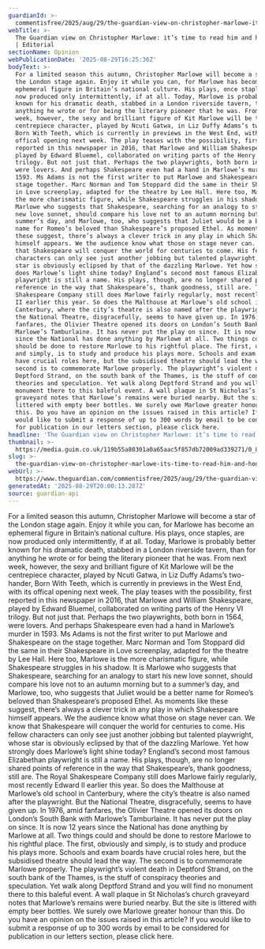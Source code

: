```yaml
---
guardianId: >-
  commentisfree/2025/aug/29/the-guardian-view-on-christopher-marlowe-its-time-to-read-him-and-honour-him
webTitle: >-
  The Guardian view on Christopher Marlowe: it’s time to read him and honour him
  | Editorial
sectionName: Opinion
webPublicationDate: '2025-08-29T16:25:36Z'
bodyText: >-
  For a limited season this autumn, Christopher Marlowe will become a star of
  the London stage again. Enjoy it while you can, for Marlowe has become an
  ephemeral figure in Britain’s national culture. His plays, once staples, are
  now produced only intermittently, if at all. Today, Marlowe is probably better
  known for his dramatic death, stabbed in a London riverside tavern, than for
  anything he wrote or for being the literary pioneer that he was. From next
  week, however, the sexy and brilliant figure of Kit Marlowe will be the
  centrepiece character, played by Ncuti Gatwa, in Liz Duffy Adams’s two-hander,
  Born With Teeth, which is currently in previews in the West End, with its
  offical opening next week. The play teases with the possibility, first
  reported in this newspaper in 2016, that Marlowe and William Shakespeare,
  played by Edward Bluemel, collaborated on writing parts of the Henry VI
  trilogy. But not just that. Perhaps the two playwrights, both born in 1564,
  were lovers. And perhaps Shakespeare even had a hand in Marlowe’s murder in
  1593. Ms Adams is not the first writer to put Marlowe and Shakespeare on the
  stage together. Marc Norman and Tom Stoppard did the same in their Shakespeare
  in Love screenplay, adapted for the theatre by Lee Hall. Here too, Marlowe is
  the more charismatic figure, while Shakespeare struggles in his shadow. It is
  Marlowe who suggests that Shakespeare, searching for an analogy to start his
  new love sonnet, should compare his love not to an autumn morning but to a
  summer’s day, and Marlowe, too, who suggests that Juliet would be a better
  name for Romeo’s beloved than Shakespeare’s proposed Ethel. As moments like
  these suggest, there’s always a clever trick in any play in which Shakespeare
  himself appears. We the audience know what those on stage never can. We know
  that Shakespeare will conquer the world for centuries to come. His fellow
  characters can only see just another jobbing but talented playwright, whose
  star is obviously eclipsed by that of the dazzling Marlowe. Yet how strongly
  does Marlowe’s light shine today? England’s second most famous Elizabethan
  playwright is still a name. His plays, though, are no longer shared points of
  reference in the way that Shakespeare’s, thank goodness, still are. The Royal
  Shakespeare Company still does Marlowe fairly regularly, most recently Edward
  II earlier this year. So does the Malthouse at Marlowe’s old school in
  Canterbury, where the city’s theatre is also named after the playwright. But
  the National Theatre, disgracefully, seems to have given up. In 1976, amid
  fanfares, the Olivier Theatre opened its doors on London’s South Bank with
  Marlowe’s Tamburlaine. It has never put the play on since. It is now 12 years
  since the National has done anything by Marlowe at all. Two things could and
  should be done to restore Marlowe to his rightful place. The first, obviously
  and simply, is to study and produce his plays more. Schools and exam boards
  have crucial roles here, but the subsidised theatre should lead the way. The
  second is to commemorate Marlowe properly. The playwright’s violent death in
  Deptford Strand, on the south bank of the Thames, is the stuff of conspiracy
  theories and speculation. Yet walk along Deptford Strand and you will find no
  monument there to this baleful event. A wall plaque in St Nicholas’s church
  graveyard notes that Marlowe’s remains were buried nearby. But the site is
  littered with empty beer bottles. We surely owe Marlowe greater honour than
  this. Do you have an opinion on the issues raised in this article? If you
  would like to submit a response of up to 300 words by email to be considered
  for publication in our letters section, please click here.
headline: 'The Guardian view on Christopher Marlowe: it’s time to read him and honour him'
thumbnail: >-
  https://media.guim.co.uk/119b55a80301a0a65aac5f857db72009ad339271/0_80_1080_864/500.jpg
slug: >-
  the-guardian-view-on-christopher-marlowe-its-time-to-read-him-and-honour-him-or-editorial
webUrl: >-
  https://www.theguardian.com/commentisfree/2025/aug/29/the-guardian-view-on-christopher-marlowe-its-time-to-read-him-and-honour-him
generatedAt: '2025-08-29T20:00:13.287Z'
source: guardian-api
---
```

For a limited season this autumn, Christopher Marlowe will become a star of the London stage again. Enjoy it while you can, for Marlowe has become an ephemeral figure in Britain’s national culture. His plays, once staples, are now produced only intermittently, if at all. Today, Marlowe is probably better known for his dramatic death, stabbed in a London riverside tavern, than for anything he wrote or for being the literary pioneer that he was. From next week, however, the sexy and brilliant figure of Kit Marlowe will be the centrepiece character, played by Ncuti Gatwa, in Liz Duffy Adams’s two-hander, Born With Teeth, which is currently in previews in the West End, with its offical opening next week. The play teases with the possibility, first reported in this newspaper in 2016, that Marlowe and William Shakespeare, played by Edward Bluemel, collaborated on writing parts of the Henry VI trilogy. But not just that. Perhaps the two playwrights, both born in 1564, were lovers. And perhaps Shakespeare even had a hand in Marlowe’s murder in 1593. Ms Adams is not the first writer to put Marlowe and Shakespeare on the stage together. Marc Norman and Tom Stoppard did the same in their Shakespeare in Love screenplay, adapted for the theatre by Lee Hall. Here too, Marlowe is the more charismatic figure, while Shakespeare struggles in his shadow. It is Marlowe who suggests that Shakespeare, searching for an analogy to start his new love sonnet, should compare his love not to an autumn morning but to a summer’s day, and Marlowe, too, who suggests that Juliet would be a better name for Romeo’s beloved than Shakespeare’s proposed Ethel. As moments like these suggest, there’s always a clever trick in any play in which Shakespeare himself appears. We the audience know what those on stage never can. We know that Shakespeare will conquer the world for centuries to come. His fellow characters can only see just another jobbing but talented playwright, whose star is obviously eclipsed by that of the dazzling Marlowe. Yet how strongly does Marlowe’s light shine today? England’s second most famous Elizabethan playwright is still a name. His plays, though, are no longer shared points of reference in the way that Shakespeare’s, thank goodness, still are. The Royal Shakespeare Company still does Marlowe fairly regularly, most recently Edward II earlier this year. So does the Malthouse at Marlowe’s old school in Canterbury, where the city’s theatre is also named after the playwright. But the National Theatre, disgracefully, seems to have given up. In 1976, amid fanfares, the Olivier Theatre opened its doors on London’s South Bank with Marlowe’s Tamburlaine. It has never put the play on since. It is now 12 years since the National has done anything by Marlowe at all. Two things could and should be done to restore Marlowe to his rightful place. The first, obviously and simply, is to study and produce his plays more. Schools and exam boards have crucial roles here, but the subsidised theatre should lead the way. The second is to commemorate Marlowe properly. The playwright’s violent death in Deptford Strand, on the south bank of the Thames, is the stuff of conspiracy theories and speculation. Yet walk along Deptford Strand and you will find no monument there to this baleful event. A wall plaque in St Nicholas’s church graveyard notes that Marlowe’s remains were buried nearby. But the site is littered with empty beer bottles. We surely owe Marlowe greater honour than this. Do you have an opinion on the issues raised in this article? If you would like to submit a response of up to 300 words by email to be considered for publication in our letters section, please click here.
